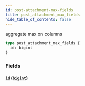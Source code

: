 ```yaml
---
id: post-attachment-max-fields
title: post_attachment_max_fields
hide_table_of_contents: false
---
```



aggregate max on columns

```graphql
type post_attachment_max_fields {
  id: bigint
}
```


### Fields

#### [`id`](#) ([`bigint`](../scalars/bigint))






